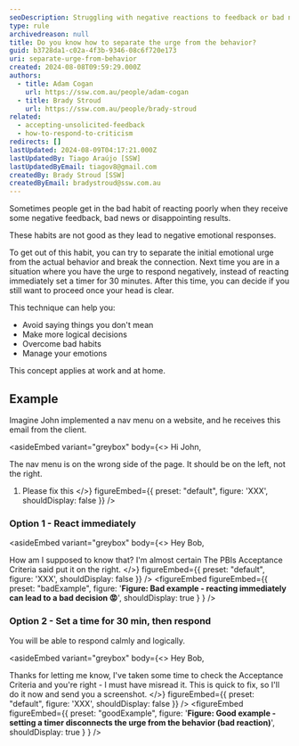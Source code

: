 ```yaml
---
seoDescription: Struggling with negative reactions to feedback or bad news? Learn to manage your emotional responses by separating initial urges from behavior.
type: rule
archivedreason: null
title: Do you know how to separate the urge from the behavior?
guid: b3728da1-c02a-4f3b-9346-08c6f720e173
uri: separate-urge-from-behavior
created: 2024-08-08T09:59:29.000Z
authors:
  - title: Adam Cogan
    url: https://ssw.com.au/people/adam-cogan
  - title: Brady Stroud
    url: https://ssw.com.au/people/brady-stroud
related:
  - accepting-unsolicited-feedback
  - how-to-respond-to-criticism
redirects: []
lastUpdated: 2024-08-09T04:17:21.000Z
lastUpdatedBy: Tiago Araújo [SSW]
lastUpdatedByEmail: tiagov8@gmail.com
createdBy: Brady Stroud [SSW]
createdByEmail: bradystroud@ssw.com.au
---
```


Sometimes people get in the bad habit of reacting poorly when they receive some negative feedback, bad news or disappointing results.

These habits are not good as they lead to negative emotional responses.

To get out of this habit, you can try to separate the initial emotional urge from the actual behavior and break the connection.
Next time you are in a situation where you have the urge to respond negatively, instead of reacting immediately set a timer for 30 minutes.
After this time, you can decide if you still want to proceed once your head is clear.

This technique can help you:

* Avoid saying things you don't mean
* Make more logical decisions
* Overcome bad habits
* Manage your emotions

This concept applies at work and at home.

<youtubeEmbed url="https://youtu.be/YcD40hmI4wA" description="Video: A useful tool for quitting bad habits and poor emotional reactions (3 min)" />

## Example

Imagine John implemented a nav menu on a website, and he receives this email from the client.

<asideEmbed
  variant="greybox"
  body={<>
    Hi John,

The nav menu is on the wrong side of the page. It should be on the left, not the right.

1. Please fix this
  </>}
  figureEmbed={{
    preset: "default",
    figure: 'XXX',
    shouldDisplay: false
  }}
/>

### Option 1 - React immediately

<asideEmbed
  variant="greybox"
  body={<>
    Hey Bob,

How am I supposed to know that? I'm almost certain The PBIs Acceptance Criteria said put it on the right.
  </>}
  figureEmbed={{
    preset: "default",
    figure: 'XXX',
    shouldDisplay: false
  }}
/>
<figureEmbed figureEmbed={{
  preset: "badExample",
  figure: '**Figure: Bad example - reacting immediately can lead to a bad decision 😡**',
  shouldDisplay: true
} } />


### Option 2 - Set a time for 30 min, then respond

You will be able to respond calmly and logically.

<asideEmbed
  variant="greybox"
  body={<>
    Hey Bob,

Thanks for letting me know, I've taken some time to check the Acceptance Criteria and you're right - I must have misread it.
This is quick to fix, so I'll do it now and send you a screenshot.
  </>}
  figureEmbed={{
    preset: "default",
    figure: 'XXX',
    shouldDisplay: false
  }}
/>
<figureEmbed figureEmbed={{
  preset: "goodExample",
  figure: '**Figure: Good example - setting a timer disconnects the urge from the behavior (bad reaction)**',
  shouldDisplay: true
} } />
